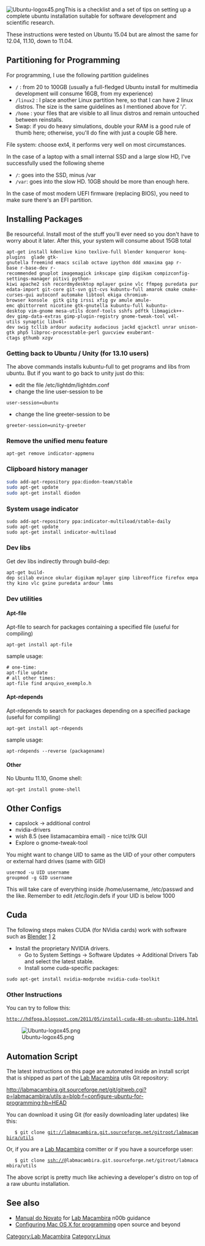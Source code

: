 [[Image:Ubuntu-logox45.png|right]]This is a checklist and a set of tips on setting up a complete ubuntu installation suitable for software development and scientific research.  

These instructions were tested on Ubuntu 15.04 but are almost the same for 12.04, 11.10, down to 11.04.

==Partitioning for Programming==

For programming, I use the following partition guidelines
* <tt>/</tt> : from 20 to 100GB (usually a full-fledged Ubuntu install for multimedia development will consume 16GB, from my experience)
* <tt>/linux2</tt> : I place another Linux partition here, so that I can have 2 linux distros. The size is the same guidelines as I mentioned above for '/'.
* <tt>/home</tt> : your files that are visible to all linux distros and remain untouched between reinstalls.
* Swap: if you do heavy simulations, double your RAM is a good rule of thumb here; otherwise, you'll do fine with just a couple GB here.

File system: choose ext4, it performs very well on most circumstances.

In the case of a laptop with a small internal SSD and a large slow HD, I've successfully used the following sheme
* <tt>/</tt>: goes into the SSD, minus /var
* <tt>/var</tt>: goes into the slow HD. 10GB should be more than enough here.

In the case of most modern UEFI firmware (replacing BIOS), you need to make sure there's an EFI partition.


== Installing Packages ==

Be resourceful. Install most of the stuff you'll ever need so you don't have to worry about it later. After this, your system will consume about 15GB total

 apt-get install kdenlive kino texlive-full blender konqueror konq-plugins  glade gtk-gnutella freemind emacs scilab octave ipython ddd xmaxima gap r-base r-base-dev r-recommended gnuplot imagemagick inkscape gimp digikam compizconfig-settings-manager pitivi python-kiwi apache2 ssh recordmydesktop mplayer gxine vlc ffmpeg puredata puredata-import git-core git-svn git-cvs kubuntu-full amarok cmake cmake-curses-gui autoconf automake libtool ekiga chromium-browser konsole  gitk gitg irssi xfig gv amule amule-emc qbittorrent nicotine gtk-gnutella kubuntu-full kubuntu-desktop vim-gnome mesa-utils dconf-tools sshfs pdftk libmagick++-dev gimp-data-extras gimp-plugin-registry gnome-tweak-tool v4l-utils synaptic libv4l-dev swig tcllib ardour audacity audacious jackd qjackctl unrar unison-gtk php5 libproc-processtable-perl guvcview exuberant-ctags gthumb xzgv

=== Getting back to Ubuntu / Unity (for 13.10 users) ===
The above commands installs kubuntu-full to get programs and libs from ubuntu. But if you want to go back to unity just do this:
* edit the file /etc/lightdm/lightdm.conf  
* change the line user-session to be
 user-session=ubuntu
* change the line greeter-session to be
 greeter-session=unity-greeter 

=== Remove the unified menu feature ===
 apt-get remove indicator-appmenu 

=== Clipboard history manager ===
<syntaxhighlight lang="bash">sudo add-apt-repository ppa:diodon-team/stable
sudo apt-get update
sudo apt-get install diodon
</syntaxhighlight>

=== System usage indicator ===

 sudo add-apt-repository ppa:indicator-multiload/stable-daily
 sudo apt-get update
 sudo apt-get install indicator-multiload

=== Dev libs ===
Get dev libs indirectly through build-dep:

 apt-get build-dep scilab evince okular digikam mplayer gimp libreoffice firefox empathy kino vlc gxine puredata ardour lmms

=== Dev utilities ===
==== Apt-file ====
Apt-file to search for packages containing a specified file (useful for compiling)
 apt-get install apt-file

sample usage:
 # one-time: 
 apt-file update    
 # all other times:
 apt-file find arquivo_exemplo.h

==== Apt-rdepends ====
Apt-rdepends to search for packages depending on a specified package (useful for compiling)
 apt-get install apt-rdepends

sample usage:
 apt-rdepends --reverse (packagename)

==== Other ====
No Ubuntu 11.10, Gnome shell:
 apt-get install gnome-shell

==Other Configs==

* capslock -> additional control
* nvidia-drivers
* wish 8.5 (see listamacambira email) - nice tcl/tk GUI
* Explore o gnome-tweak-tool

You might want to change UID to same as the UID of your other computers or external hard drives (same with GID)

 usermod -u UID username
 groupmod -g GID username

This will take care of everything inside /home/username, /etc/passwd and the like. Remember to edit /etc/login.defs if your UID is below 1000

== Cuda ==

The following steps makes CUDA (for NVidia cards) work with software such as [[Blender]] [http://blender.stackexchange.com/questions/7485/enabling-gpu-rendering-for-cycles]
[http://blender.stackexchange.com/questions/31045/cuda-rendering-on-linux-mint-or-ubuntu-variants/31111#31111] 
* Install the proprietary NVIDIA drivers.
** Go to System Settings -> Software Updates -> Additional Drivers Tab and select the latest stable.
** Install some cuda-specific packages: 
 sudo apt-get install nvidia-modprobe nvidia-cuda-toolkit

=== Other Instructions ===
You can try to follow this:
 http://hdfpga.blogspot.com/2011/05/install-cuda-40-on-ubuntu-1104.html
[[Image:Ubuntu-logox45.png|right]]
[[Category:Lab Macambira]]
[[Category:Linux]]

== Automation Script ==
The latest instructions on this page are automated inside an install script that is shipped as part of the [[Lab Macambira]] utils Git repository:

http://labmacambira.git.sourceforge.net/git/gitweb.cgi?p=labmacambira/utils;a=blob;f=configure-ubuntu-for-programming;hb=HEAD

You can download it using Git (for easily downloading later updates) like this:


    $ git clone git://labmacambira.git.sourceforge.net/gitroot/labmacambira/utils

Or, if you are a [[Lab Macambira]] comitter or if you have a sourceforge user:

    $ git clone ssh://<usuario>@labmacambira.git.sourceforge.net/gitroot/labmacambira/utils

The above script is pretty much like achieving a developer's distro on top of a raw ubuntu installation.

== See also ==
* [[Manual do Novato]] for [[Lab Macambira]] n00b guidance
* [[Mac|Configuring Mac OS X for programming]] open source and beyond
